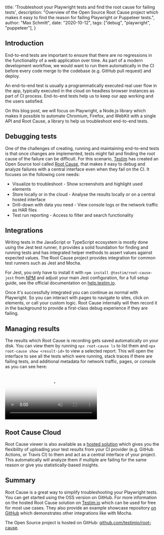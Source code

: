   title: 'Troubleshoot your Playwright tests and find the root cause for failing tests',
  description: "Overview of the Open Source Root Cause project which makes it easy to find the reason for failing Playwright or Puppeteer tests.",
  author: "Max Schmitt",
  date: "2020-10-12",
  tags: ["debug", "playwright", "puppeteer"],
}

## Introduction

End-to-end tests are important to ensure that there are no regressions in the functionality of a web application over time. As part of a modern development workflow, we would want to run them automatically in the CI before every code merge to the codebase (e.g. GitHub pull request) and deploy.

An end-to-end test is usually a programmatically executed real user flow in the app, typically executed in the cloud on headless browser instances as part of CI process. End-to-end tests help us to keep our app working and the users satisfied.

On this blog post, we will focus on Playwright, a Node.js library which makes it possible to automate Chromium, Firefox, and WebKit with a single API and Root Cause, a library to help us troubleshoot end-to-end tests.

## Debugging tests

One of the challenges of creating, running and maintaining end-to-end tests is that once changes are implemented, tests might fail and finding the root cause of the failure can be difficult. For this scenario, [Testim](https://www.testim.io) has created an Open Source tool called [Root Cause](https://github.com/testimio/root-cause), that makes it easy to debug and analyze failures with a central interface even when they fail on the CI. It focuses on the following core needs:

- Visualize to troubleshoot - Show screenshots and highlight used elements
- Store locally or in the cloud - Analyse the results locally or on a central hosted interface
- Drill-down with data you need - View console logs or the network traffic as HAR files
- Test run reporting - Access to filter and search functionality

## Integrations

Writing tests in the JavaScript or TypeScript ecosystem is mostly done using the Jest test runner, it provides a solid foundation for finding and running tests and has integrated helper methods to assert values against expected values. The Root Cause project provides integration for common test runners such as Jest and Mocha.

For Jest, you only have to install it with `npm install @testim/root-cause-jest` from [NPM](http://npmjs.com/package/@testim/root-cause-jest) and adjust your main Jest configuration, for a full setup guide, see the official documentation on [help.testim.io](https://help.testim.io/docs/root-cause-jest-integration-guide).

Once it's successfully integrated you can continue as normal with Playwright. So you can interact with pages to navigate to sites, click on elements, or call your custom logic. Root Cause internally will then record it in the background to provide a first-class debug experience if they are failing.

## Managing results

The results which Root Cause is recording gets saved automatically on your disk. You can view them by running `npx root-cause ls` to list them and `npx root-cause show <result-id>` to view a selected report. This will open the interface to see all the tests which were running, stack traces if there are failing tests, and additional metadata for network traffic, pages, or console as you can see here:

<div style={{textAlign: "center", margin: "10px 0"}}>
  <video playsInline autoPlay preload="metadata" muted loop poster="/blog/troubleshoot-playwright-puppeteer-tests/screenplay-banner.jpg" style={{width: "80%", margin: "auto"}}>
    <source src="/blog/troubleshoot-playwright-puppeteer-tests/root-cause-local_new_top.mp4" type="video/mp4"/>
  Your browser does not support the video tag.
  </video>
</div>

## Root Cause Cloud

Root Cause viewer is also available as a [hosted solution](https://www.testim.io/root-cause/) which gives you the flexibility of uploading your test results from your CI provider (e.g. GitHub Actions, or Travis CI) to them and act as a central interface of your project. This automatically will analyze them if multiple are failing for the same reason or give you statistically-based insights.

## Summary

Root Cause is a great way to simplify troubleshooting your Playwright tests. You can get started using the OSS version on GitHub. For more information on the hosted Root Cause solution on [Testim.io](https://www.testim.io/root-cause/) which can be used for free for most use cases. They also provide an example showcase repository [on GitHub](https://github.com/testimio/root-cause-interactive-demo) which demonstrates other integrations like with Mocha.

The Open Source project is hosted on GitHub: [github.com/testimio/root-cause](https://github.com/testimio/root-cause).

